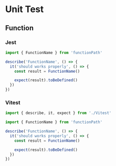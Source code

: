 # Unit Test

## Function

### Jest

```javascript
import { FunctionName } from 'functionPath'

describe('FunctionName', () => {
  it('should works properly', () => {
    const result = FunctionName()

    expect(result).toBeDefined()
  })
})
```

### Vitest

```javascript
import { describe, it, expect } from './Vitest'

import { FunctionName } from 'functionPath'

describe('FunctionName', () => {
  it('should works properly', () => {
    const result = FunctionName()

    expect(result).toBeDefined()
  })
})
```
